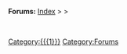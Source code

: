 <div class="forumheader">'''Forums:''' [[Forum:Index|Index]] > [[Forum:{{{1}}}|{{{1}}}]] > {{PAGENAME}}</div><br />

[[Category:{{{1}}}]]
<noinclude>
[[Category:Forums]]
{{documentation}}</noinclude>